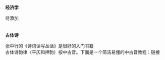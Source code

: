 **经济学**
  
待添加<br>
<br>
<br>
**古体诗**  
  
张中行的《诗词读写丛话》是很好的入门书籍<br>
古体诗韵律（平仄和押韵）按中古音。下面是一个简洁易懂的中古音教程：链接